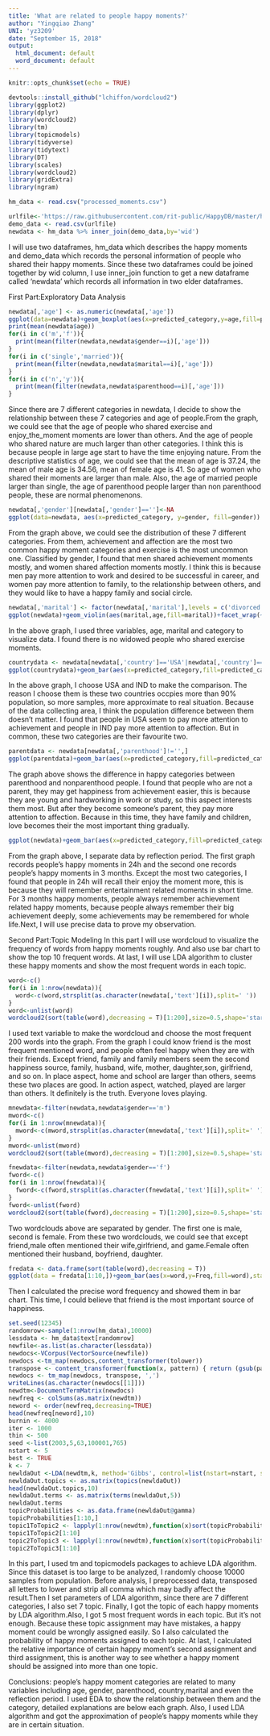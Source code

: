 ---
title: 'What are related to people happy moments?'
author: "Yingqiao Zhang"
UNI: 'yz3209'
date: "September 15, 2018"
output:
  html_document: default
  word_document: default
---

```{r setup, include=FALSE}
knitr::opts_chunk$set(echo = TRUE)
```

```{r}
devtools::install_github("lchiffon/wordcloud2")
library(ggplot2)
library(dplyr)
library(wordcloud2)
library(tm)
library(topicmodels)
library(tidyverse)
library(tidytext)
library(DT)
library(scales)
library(wordcloud2)
library(gridExtra)
library(ngram)
```

```{r}
hm_data <- read.csv("processed_moments.csv")

urlfile<-'https://raw.githubusercontent.com/rit-public/HappyDB/master/happydb/data/demographic.csv'
demo_data <- read.csv(urlfile)
newdata <- hm_data %>% inner_join(demo_data,by='wid')
```
I will use two dataframes, hm_data which describes the happy moments and demo_data which records the personal information of people who shared their happy moments. Since these two dataframes could be joined together by wid column, I use inner_join function to get a new dataframe called 'newdata' which records all information in two elder dataframes.

First Part:Exploratory Data Analysis
```{r}
newdata[,'age'] <- as.numeric(newdata[,'age'])
ggplot(data=newdata)+geom_boxplot(aes(x=predicted_category,y=age,fill=predicted_category),outlier.color=NA)+labs(x='predictedcategory',y='age')+theme(axis.text.x=element_blank(),axis.ticks.x=element_blank())+ylim(c(0,100))
print(mean(newdata$age))
for(i in c('m','f')){
  print(mean(filter(newdata,newdata$gender==i)[,'age']))
}
for(i in c('single','married')){
  print(mean(filter(newdata,newdata$marital==i)[,'age']))
}
for(i in c('n','y')){
  print(mean(filter(newdata,newdata$parenthood==i)[,'age']))
}

```

Since there are 7 different categories in newdata, I decide to show the relationship between these 7 categories and age of people.From the graph, we could see that the age of people who shared exercise and enjoy_the_moment moments are lower than others. And the age of people who shared nature are much larger than other categories. I think this is because people in large age start to have the time enjoying nature.
From the descriptive statistics of age, we could see that the mean of age is 37.24, the mean of male age is 34.56, mean of female age is 41. So age of women who shared their moments are larger than male. Also, the age of married people larger than single, the age of parenthood people larger than non parenthood people, these are normal phenomenons. 


```{r}
newdata[,'gender'][newdata[,'gender']=='']<-NA
ggplot(data=newdata, aes(x=predicted_category, y=gender, fill=gender))    +  geom_bar(stat="identity")
```

From the graph above, we could see the distribution of these 7 different categories. From them, achievement and affection are the most two common happy moment categories and exercise is the most uncommon one. Classified by gender, I found that men shared achievement moments mostly, and women shared affection moments mostly. I think this is because men pay more attention to work and desired to be successful in career, and women pay more attention to family, to the relationship between others, and they would like to have a happy family and social circle.


```{r}
newdata[,'marital'] <- factor(newdata[,'marital'],levels = c('divorced','married' ,'separated', 'single' ,'widowed'))
ggplot(newdata)+geom_violin(aes(marital,age,fill=marital))+facet_wrap(~predicted_category,nrow=4)
```

In the above graph, I used three variables, age, marital and category to visualize data. I found there is no widowed people who shared exercise moments. 

```{r}
countrydata <- newdata[newdata[,'country']=='USA'|newdata[,'country']=='IND',]
ggplot(countrydata)+geom_bar(aes(x=predicted_category,fill=predicted_category))+facet_wrap(~country)+theme(axis.text.x=element_blank(),axis.ticks.x=element_blank())
```

In the above graph, I choose USA and IND to make the comparison. The reason I choose them is these two countries occpies more than 90% population, so more samples, more approximate to real situation. Because of the data collecting area, I think the population difference between them doesn't matter. I found that people in USA seem to pay more attention to achievement and people in IND pay more attention to affection. But in common, these two categories are their favourite two.

```{r}
parentdata <- newdata[newdata[,'parenthood']!='',]
ggplot(parentdata)+geom_bar(aes(x=predicted_category,fill=predicted_category))+facet_wrap(~parenthood)+theme(axis.text.x=element_blank(),axis.ticks.x=element_blank())
```

The graph above shows the difference in happy categories between parenthood and nonparenthood people. I found that people who are not a parent, they may get happiness from achievement easier, this is because they are young and hardworking in work or study, so this aspect interests them most. But after they become someone's parent, they pay more attention to affection. Because in this time, they have family and children, love becomes their the most important thing gradually. 

```{r}
ggplot(newdata)+geom_bar(aes(x=predicted_category,fill=predicted_category))+facet_wrap(~reflection_period)+theme(axis.text.x=element_blank(),axis.ticks.x=element_blank())
```

From the graph above, I separate data by reflection period. The first graph records people's happy moments in 24h and the second one records people's happy moments in 3 months. Except the most two categories, I found that people in 24h will recall their enjoy the moment more, this is because they will remember entertainment related moments in short time. For 3 months happy moments, people always remember achievement related happy moments, because people always remember their big achievement deeply, some achievements may be remembered for whole life.Next, I will use precise data to prove my observation.


Second Part:Topic Modeling
In this part I will use wordcloud to visualize the frequency of words from happy moments roughly. And also use bar chart to show the top 10 frequent words.
At last, I will use LDA algorithm to cluster these happy moments and show the most frequent words in each topic.
```{r}
word<-c()
for(i in 1:nrow(newdata)){
  word<-c(word,strsplit(as.character(newdata[,'text'][i]),split=' '))
}
word<-unlist(word)
wordcloud2(sort(table(word),decreasing = T)[1:200],size=0.5,shape='star')
```
I used text variable to make the wordcloud and choose the most frequent 200 words into the graph. From the graph I could know friend is the most frequent mentioned word, and people often feel happy when they are with their friends. Except friend, family and family members seem the second happiness source, family, husband, wife, mother, daughter,son, girlfriend, and so on. In place aspect, home and school are larger than others, seems these two places are good. In action aspect, watched, played are larger than others. It definitely is the truth. Everyone loves playing.

```{r}
mnewdata<-filter(newdata,newdata$gender=='m')
mword<-c()
for(i in 1:nrow(mnewdata)){
  mword<-c(mword,strsplit(as.character(mnewdata[,'text'][i]),split=' '))
}
mword<-unlist(mword)
wordcloud2(sort(table(mword),decreasing = T)[1:200],size=0.5,shape='star')
```

```{r}
fnewdata<-filter(newdata,newdata$gender=='f')
fword<-c()
for(i in 1:nrow(fnewdata)){
  fword<-c(fword,strsplit(as.character(fnewdata[,'text'][i]),split=' '))
}
fword<-unlist(fword)
wordcloud2(sort(table(fword),decreasing = T)[1:200],size=0.5,shape='star')
```

Two wordclouds above are separated by gender. The first one is male, second is female. From these two wordclouds, we could see that except friend,male often mentioned their wife,girlfriend, and game.Female often mentioned their husband, boyfriend, daughter.

```{r}
fredata <- data.frame(sort(table(word),decreasing = T))
ggplot(data = fredata[1:10,])+geom_bar(aes(x=word,y=Freq,fill=word),stat = 'identity')+coord_flip()
```

Then I calculated the precise word frequency and showed them in bar chart. This time, I could believe that friend is the most important source of happiness. 

```{r}
set.seed(12345)
randomrow<-sample(1:nrow(hm_data),10000)
lessdata <- hm_data$text[randomrow]
newfile<-as.list(as.character(lessdata))
newdocs<-VCorpus(VectorSource(newfile))
newdocs <-tm_map(newdocs,content_transformer(tolower))
transpose <- content_transformer(function(x, pattern) { return (gsub(pattern,' ', x))})
newdocs <- tm_map(newdocs, transpose, ',')
writeLines(as.character(newdocs[[1]]))
newdtm<-DocumentTermMatrix(newdocs)
newfreq <- colSums(as.matrix(newdtm))
neword <- order(newfreq,decreasing=TRUE)
head(newfreq[neword],10)
burnin <- 4000
iter <- 1000
thin <- 500
seed <-list(2003,5,63,100001,765)
nstart <- 5
best <- TRUE
k <- 7
newldaOut <-LDA(newdtm,k, method='Gibbs', control=list(nstart=nstart, seed = seed,best=best, burnin = burnin, iter = iter, thin=thin))
newldaOut.topics <- as.matrix(topics(newldaOut))
head(newldaOut.topics,10)
newldaOut.terms <- as.matrix(terms(newldaOut,5))
newldaOut.terms
topicProbabilities <- as.data.frame(newldaOut@gamma)
topicProbabilities[1:10,]
topic1ToTopic2 <- lapply(1:nrow(newdtm),function(x)sort(topicProbabilities[x,])[k]/sort(topicProbabilities[x,])[k-1])
topic1ToTopic2[1:10]
topic2ToTopic3 <- lapply(1:nrow(newdtm),function(x)sort(topicProbabilities[x,])[k-1]/sort(topicProbabilities[x,])[k-2])
topic2ToTopic3[1:10]
```

In this part, I used tm and topicmodels packages to achieve LDA algorithm. Since this dataset is too large to be analyzed, I randomly choose 10000 samples from population. Before analysis, I preprocessed data, transposed all letters to lower and strip all comma which may badly affect the result.Then I set parameters of LDA algorithm, since there are 7 different categories, I also set 7 topic. Finally, I got the topic of each happy moments by LDA algorithm.Also, I got 5 most frequent words in each topic. But it's not enough. Because these topic assignment may have mistakes, a happy moment could be wrongly assigned easily. So I also calculated the probability of happy moments assigned to each topic. At last, I calculated the relative importance of certain happy moment's second assignment and third assignment, this is another way to see whether a happy moment should be assigned into more than one topic.

Conclusions: people's happy moment categories are related to many variables including age, gender, parenthood, country,marital and even the reflection period. I used EDA to show the relationship between them and the category, detailed explanations are below each graph. Also, I used LDA algorithm and got the approximation of people's happy moments while they are in certain situation. 

